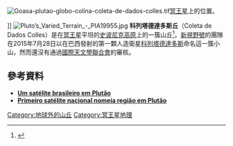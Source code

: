 [[File:Goasa-plutao-globo-colina-coleta-de-dados-colles.tif|thumb]][[冥王星|冥王星]]上的位置。
</center>]]
[[File:Pluto’s_Varied_Terrain_-_PIA19955.jpg|thumb]]
'''科列塔德達多斯丘'''（Coleta de Dados Colles）是在[[冥王星|冥王星]]平坦的[[史波尼克高原|史波尼克高原]]上的一簇山丘<ref name="OP-20150728">{{cite web |author=Staff |title=Informal Names for the Features on Pluto and Charon |url=http://www.ourpluto.org/maps |date=28 July 2015 |work=[[SETI_Institute|SETI Institute]] |accessdate=17 August 2015 |archive-url=https://web.archive.org/web/20180803224224/http://www.ourpluto.org/maps |archive-date=2018-08-03 |dead-url=yes }}</ref>。[[新視野號|新視野號]]的團隊在2015年7月28日以在巴西發射的第一顆人造衛星[[科列塔德達多斯|科列塔德達多斯]]命名這一簇小山，然而還沒有通過[[國際天文學聯合會|國際天文學聯合會]]的審核。

== 參考資料 ==
{{Reflist}}

* [http://mensageirosideral.blogfolha.uol.com.br/2015/09/25/um-satelite-brasileiro-em-plutao/ '''Um satélite brasileiro em Plutão'''] {{Wayback|url=http://mensageirosideral.blogfolha.uol.com.br/2015/09/25/um-satelite-brasileiro-em-plutao/ |date=20181212093519 }} {{pt}}
* [https://web.archive.org/web/20161002132245/http://www.aeb.gov.br/primeiro-satelite-nacional-nomeia-regiao-em-plutao/ '''Primeiro satélite nacional nomeia região em Plutão'''] {{pt}}

{{冥王星}}

[[Category:地球外的山丘|Category:地球外的山丘]]
[[Category:冥王星地理|Category:冥王星地理]]